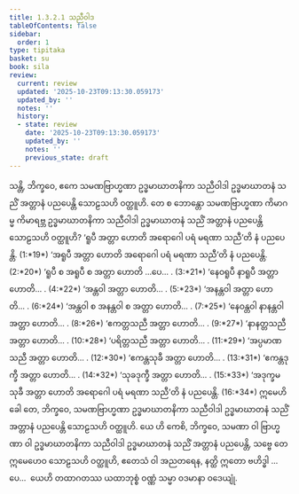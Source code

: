 ```yaml
---
title: 1.3.2.1 သညီဝါဒ
tableOfContents: false
sidebar:
  order: 1
type: tipitaka
basket: su
book: sila
review:
  current: review
  updated: '2025-10-23T09:13:30.059173'
  updated_by: ''
  notes: ''
  history:
  - state: review
    date: '2025-10-23T09:13:30.059173'
    updated_by: ''
    notes: ''
    previous_state: draft
---
```



<ReviewStatus review={frontmatter.review} showDetails={true} />

<HypothesisAnnotation frontmatter={frontmatter} />

<DynamicBreadcrumb />

<Division number="75" book="sila" e="ch" v="6" p="28">

<Paragraph number="119" book="sila">
သန္တိ, ဘိက္ခဝေ, ဧကေ သမဏဗြာဟ္မဏာ ဥဒ္ဓမာဃာတနိကာ သညီဝါဒါ ဥဒ္ဓမာဃာတနံ <Emphasis>သညိံ အတ္တာနံ</Emphasis> ပညပေန္တိ သောဠသဟိ ဝတ္ထူဟိ. တေ စ ဘောန္တော သမဏဗြာဟ္မဏာ ကိမာဂမ္မ ကိမာရဗ္ဘ ဥဒ္ဓမာဃာတနိကာ သညီဝါဒါ ဥဒ္ဓမာဃာတနံ သညိံ အတ္တာနံ ပညပေန္တိ သောဠသဟိ ဝတ္ထူဟိ?
</Paragraph>

</Division>
<Division number="76" book="sila" e="ch" v="6" p="29">

<Paragraph number="120" book="sila">
‘<Emphasis>ရူပီ အတ္တာ</Emphasis> ဟောတိ အရောဂေါ ပရံ မရဏာ <Emphasis>သညီ</Emphasis>’တိ နံ ပညပေန္တိ. (1:*19*)
</Paragraph>

<Paragraph number="121" book="sila">
‘<Emphasis>အရူပီ အတ္တာ</Emphasis> ဟောတိ အရောဂေါ ပရံ မရဏာ <Emphasis>သညီ</Emphasis>’တိ နံ ပညပေန္တိ. (2:*20*)
</Paragraph>

<Paragraph number="122" book="sila">
‘<Emphasis>ရူပီ စ အရူပီ စ အတ္တာ</Emphasis> ဟောတိ …ပေ… . (3:*21*)
</Paragraph>

<Paragraph number="123" book="sila">
‘<Emphasis>နေဝရူပီ နာရူပီ အတ္တာ</Emphasis> ဟောတိ… . (4:*22*)
</Paragraph>

<Paragraph number="124" book="sila">
‘<Emphasis>အန္တဝါ အတ္တာ</Emphasis> ဟောတိ… . (5:*23*)
</Paragraph>

<Paragraph number="125" book="sila">
‘<Emphasis>အနန္တဝါ အတ္တာ</Emphasis> ဟောတိ… . (6:*24*)
</Paragraph>

<Paragraph number="126" book="sila">
‘<Emphasis>အန္တဝါ စ အနန္တဝါ စ အတ္တာ</Emphasis> ဟောတိ… . (7:*25*)
</Paragraph>

<Paragraph number="127" book="sila">
‘<Emphasis>နေဝန္တဝါ နာနန္တဝါ အတ္တာ</Emphasis> ဟောတိ… . (8:*26*)
</Paragraph>

<Paragraph number="128" book="sila">
‘<Emphasis>ဧကတ္တသညီ အတ္တာ</Emphasis> ဟောတိ… . (9:*27*)
</Paragraph>

<Paragraph number="129" book="sila">
‘<Emphasis>နာနတ္တသညီ အတ္တာ</Emphasis> ဟောတိ… . (10:*28*)
</Paragraph>

<Paragraph number="130" book="sila">
‘<Emphasis>ပရိတ္တသညီ အတ္တာ</Emphasis> ဟောတိ… . (11:*29*)
</Paragraph>

<Paragraph number="131" book="sila">
‘<Emphasis>အပ္ပမာဏသညီ အတ္တာ</Emphasis> ဟောတိ… . (12:*30*)
</Paragraph>

<Paragraph number="132" book="sila">
‘<Emphasis>ဧကန္တသုခီ အတ္တာ</Emphasis> ဟောတိ… . (13:*31*)
</Paragraph>

<Paragraph number="133" book="sila">
‘<Emphasis>ဧကန္တဒုက္ခီ အတ္တာ</Emphasis> ဟောတိ… . (14:*32*)
</Paragraph>

<Paragraph number="134" book="sila">
‘<Emphasis>သုခဒုက္ခီ အတ္တာ</Emphasis> ဟောတိ… . (15:*33*)
</Paragraph>

<Paragraph number="135" book="sila">
‘<Emphasis>အဒုက္ခမသုခီ အတ္တာ</Emphasis> ဟောတိ အရောဂေါ ပရံ မရဏာ <Emphasis>သညီ</Emphasis>’တိ နံ ပညပေန္တိ. (16:*34*)
</Paragraph>

</Division>
<Division number="77" book="sila" e="ch" v="6" p="29">

<Paragraph number="136" book="sila">
ဣမေဟိ ခေါ တေ, ဘိက္ခဝေ, သမဏဗြာဟ္မဏာ ဥဒ္ဓမာဃာတနိကာ သညီဝါဒါ ဥဒ္ဓမာဃာတနံ သညိံ အတ္တာနံ ပညပေန္တိ သောဠသဟိ ဝတ္ထူဟိ. ယေ ဟိ ကေစိ, ဘိက္ခဝေ, သမဏာ ဝါ ဗြာဟ္မဏာ ဝါ ဥဒ္ဓမာဃာတနိကာ သညီဝါဒါ ဥဒ္ဓမာဃာတနံ သညိံ အတ္တာနံ ပညပေန္တိ, သဗ္ဗေ တေ ဣမေဟေဝ သောဠသဟိ ဝတ္ထူဟိ, ဧတေသံ ဝါ အညတရေန, နတ္ထိ ဣတော ဗဟိဒ္ဓါ …ပေ…  ယေဟိ တထာဂတဿ ယထာဘုစ္စံ ဝဏ္ဏံ သမ္မာ ဝဒမာနာ ဝဒေယျုံ.
</Paragraph>
</Division>